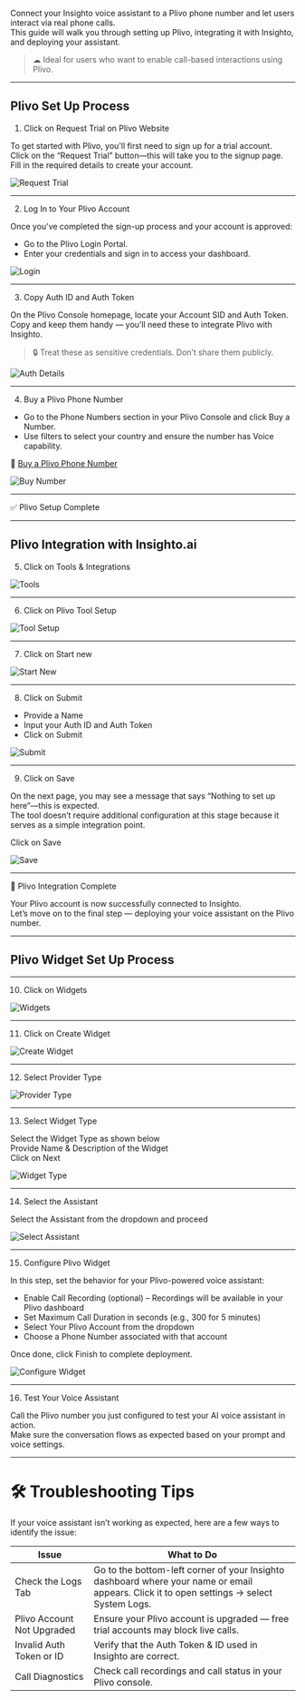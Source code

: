 

Connect your Insighto voice assistant to a Plivo phone number and let users interact via real phone calls.  
This guide will walk you through setting up Plivo, integrating it with Insighto, and deploying your assistant.

> ☁ Ideal for users who want to enable call-based interactions using Plivo.

---
## Plivo Set Up Process
1.  Click on Request Trial on Plivo Website

To get started with Plivo, you'll first need to sign up for a trial account.  
Click on the “Request Trial” button—this will take you to the signup page.  
Fill in the required details to create your account.

![Request Trial](images/plivo/Plivo1.png)

---

2.  Log In to Your Plivo Account

Once you’ve completed the sign-up process and your account is approved:

- Go to the Plivo Login Portal.  
- Enter your credentials and sign in to access your dashboard.

![Login](images/plivo/Plivo2.png)

---

3.  Copy Auth ID and Auth Token

On the Plivo Console homepage, locate your Account SID and Auth Token.  
Copy and keep them handy — you’ll need these to integrate Plivo with Insighto.

> 🔒 Treat these as sensitive credentials. Don’t share them publicly.

![Auth Details](images/plivo/Plivo3.png)

---

4.  Buy a Plivo Phone Number

- Go to the Phone Numbers section in your Plivo Console and click Buy a Number.  
- Use filters to select your country and ensure the number has Voice capability.

🔗 [Buy a Plivo Phone Number](https://www.plivo.com/docs/numbers/guides/buy-a-number)

![Buy Number](images/plivo/Plivo4.png)

---

✅ Plivo Setup Complete

---
## Plivo Integration with Insighto.ai

5.  Click on Tools & Integrations


![Tools](images/plivo/Plivo5.png)

---

6.  Click on Plivo Tool Setup


![Tool Setup](images/plivo/Plivo6.png)

---

7.  Click on Start new


![Start New](images/plivo/Plivo7.png)

---

8.  Click on Submit

- Provide a Name  
- Input your Auth ID and Auth Token  
- Click on Submit

![Submit](images/plivo/Plivo8.png)

---

9.  Click on Save

On the next page, you may see a message that says “Nothing to set up here”—this is expected.  
The tool doesn’t require additional configuration at this stage because it serves as a simple integration point.

Click on Save

![Save](images/plivo/Plivo9.png)

---

🔗 Plivo Integration Complete

Your Plivo account is now successfully connected to Insighto.  
Let’s move on to the final step — deploying your voice assistant on the Plivo number.

---

## Plivo Widget Set Up Process

---

10.  Click on Widgets

![Widgets](images/plivo/Plivo10.png)

---

11.  Click on Create Widget


![Create Widget](images/plivo/Plivo11.png)

---

12.  Select Provider Type


![Provider Type](images/plivo/Plivo12.png)

---

13.  Select Widget Type

Select the Widget Type as shown below  
Provide Name & Description of the Widget  
Click on Next

![Widget Type](images/plivo/Plivo13.png)

---

14.  Select the Assistant

Select the Assistant from the dropdown and proceed

![Select Assistant](images/plivo/Plivo14.png)

---

15.  Configure Plivo Widget

In this step, set the behavior for your Plivo-powered voice assistant:

- Enable Call Recording (optional) – Recordings will be available in your Plivo dashboard  
- Set Maximum Call Duration in seconds (e.g., 300 for 5 minutes)  
- Select Your Plivo Account from the dropdown  
- Choose a Phone Number associated with that account  

Once done, click Finish to complete deployment.

![Configure Widget](images/plivo/Plivo15.png)

---

16.  Test Your Voice Assistant

Call the Plivo number you just configured to test your AI voice assistant in action.  
Make sure the conversation flows as expected based on your prompt and voice settings.


---

# 🛠️ Troubleshooting Tips

If your voice assistant isn’t working as expected, here are a few ways to identify the issue:

| Issue                         | What to Do                                                                                                                                  |
|-------------------------------|---------------------------------------------------------------------------------------------------------------------------------------------|
| Check the Logs Tab            | Go to the bottom-left corner of your Insighto dashboard where your name or email appears. Click it to open settings → select System Logs. |
| Plivo Account Not Upgraded    | Ensure your Plivo account is upgraded — free trial accounts may block live calls.                                                           |
| Invalid Auth Token or ID      | Verify that the Auth Token & ID used in Insighto are correct.                                                                               |
| Call Diagnostics              | Check call recordings and call status in your Plivo console.                                                                                |

